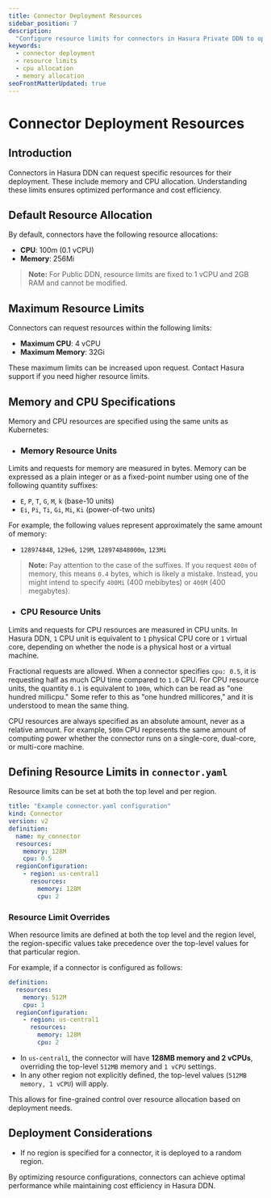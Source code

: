 ```yaml
---
title: Connector Deployment Resources
sidebar_position: 7
description:
  "Configure resource limits for connectors in Hasura Private DDN to optimize performance and cost. Learn about CPU, memory allocation, and deployment considerations."
keywords:
  - connector deployment
  - resource limits
  - cpu allocation
  - memory allocation
seoFrontMatterUpdated: true
---
```


# Connector Deployment Resources

## Introduction

Connectors in Hasura DDN can request specific resources for their deployment. These include memory and CPU allocation.
Understanding these limits ensures optimized performance and cost efficiency.

## Default Resource Allocation

By default, connectors have the following resource allocations:

- **CPU**: 100m (0.1 vCPU)
- **Memory**: 256Mi

> **Note:** For Public DDN, resource limits are fixed to 1 vCPU and 2GB RAM and cannot be modified.

## Maximum Resource Limits

Connectors can request resources within the following limits:

- **Maximum CPU**: 4 vCPU
- **Maximum Memory**: 32Gi

These maximum limits can be increased upon request. Contact Hasura support if you need higher resource limits.

## Memory and CPU Specifications

Memory and CPU resources are specified using the same units as Kubernetes:

- ### Memory Resource Units

Limits and requests for memory are measured in bytes. Memory can be expressed as a plain integer or as a fixed-point
number using one of the following quantity suffixes:

- `E`, `P`, `T`, `G`, `M`, `k` (base-10 units)
- `Ei`, `Pi`, `Ti`, `Gi`, `Mi`, `Ki` (power-of-two units)

For example, the following values represent approximately the same amount of memory:

- `128974848`, `129e6`, `129M`, `128974848000m`, `123Mi`

> **Note:** Pay attention to the case of the suffixes. If you request `400m` of memory, this means `0.4` bytes, which is
> likely a mistake. Instead, you might intend to specify `400Mi` (400 mebibytes) or `400M` (400 megabytes).

- ### CPU Resource Units

Limits and requests for CPU resources are measured in CPU units. In Hasura DDN, `1` CPU unit is equivalent to `1`
physical CPU core or `1` virtual core, depending on whether the node is a physical host or a virtual machine.

Fractional requests are allowed. When a connector specifies `cpu: 0.5`, it is requesting half as much CPU time compared
to `1.0` CPU. For CPU resource units, the quantity `0.1` is equivalent to `100m`, which can be read as "one hundred
millicpu." Some refer to this as "one hundred millicores," and it is understood to mean the same thing.

CPU resources are always specified as an absolute amount, never as a relative amount. For example, `500m` CPU represents
the same amount of computing power whether the connector runs on a single-core, dual-core, or multi-core machine.

## Defining Resource Limits in `connector.yaml`

Resource limits can be set at both the top level and per region.

```yaml
title: "Example connector.yaml configuration"
kind: Connector
version: v2
definition:
  name: my_connector
  resources:
    memory: 128M
    cpu: 0.5
  regionConfiguration:
    - region: us-central1
      resources:
        memory: 128M
        cpu: 2
```

### Resource Limit Overrides

When resource limits are defined at both the top level and the region level, the region-specific values take precedence
over the top-level values for that particular region.

For example, if a connector is configured as follows:

```yaml
definition:
  resources:
    memory: 512M
    cpu: 1
  regionConfiguration:
    - region: us-central1
      resources:
        memory: 128M
        cpu: 2
```

- In `us-central1`, the connector will have **128MB memory and 2 vCPUs**, overriding the top-level `512MB` memory and
  `1 vCPU` settings.
- In any other region not explicitly defined, the top-level values (`512MB memory, 1 vCPU`) will apply.

This allows for fine-grained control over resource allocation based on deployment needs.

## Deployment Considerations

- If no region is specified for a connector, it is deployed to a random region.

By optimizing resource configurations, connectors can achieve optimal performance while maintaining cost efficiency in
Hasura DDN.
